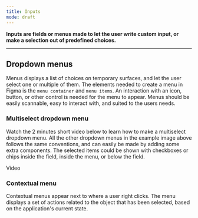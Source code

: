 ```yaml
---
title: Inputs
mode: draft
---
```


**Inputs are fields or menus made to let the user write custom input, or make a selection out of predefined choices.**


***


## Dropdown menus

Menus displays a list of choices on temporary surfaces, and let the user select one or multiple of them. The elements needed to create a menu in Figma is the `menu container` and `menu items`. An interaction with an icon, button, or other control is needed for the menu to appear. Menus should be easily scannable, easy to interact with, and suited to the users needs. 

<FigmaImage url="https://www.figma.com/file/luNobpDIWTuQ9rhyovGLBI/Desktop?node-id=624%3A0" />


### Multiselect dropdown menu

Watch the 2 minutes short video below to learn how to make a multiselect dropdown menu. All the other dropdown menus in the example image above follows the same conventions, and can easily be made by adding some extra components. The selected items could be shown with checkboxes or chips inside the field, inside the menu, or below the field. 

Video


### Contextual menu

Contextual menus appear next to where a user right clicks. The menu displays a set of actions related to the object that has been selected, based on the application's current state.

<FigmaImage url="https://www.figma.com/file/luNobpDIWTuQ9rhyovGLBI/Desktop?node-id=726%3A9557" />
